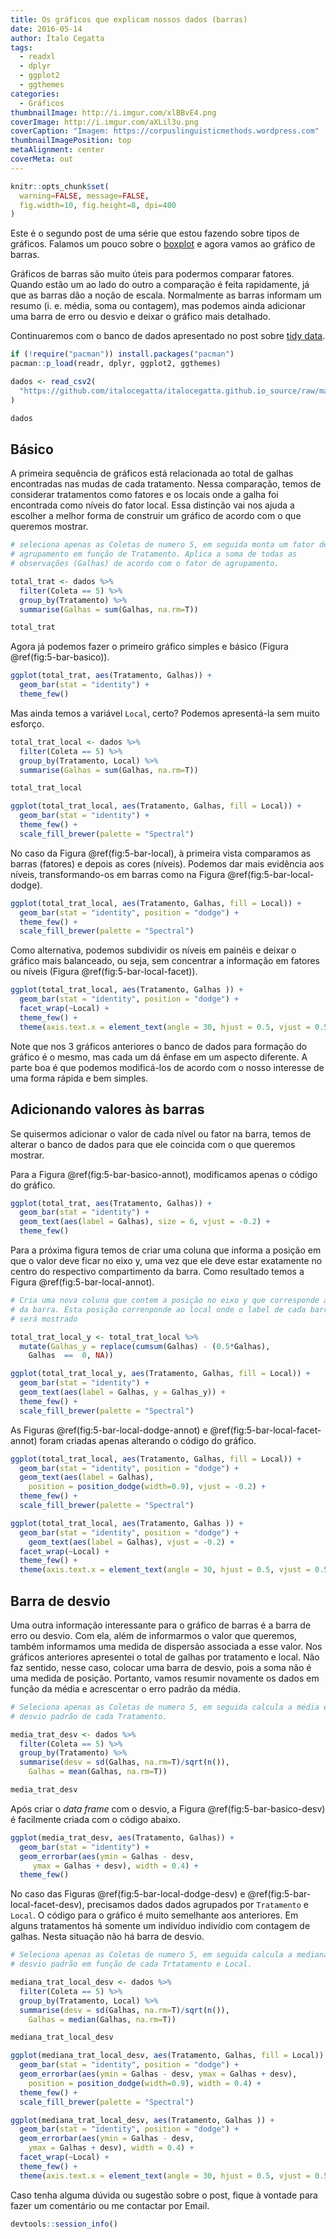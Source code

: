 ```yaml
---
title: Os gráficos que explicam nossos dados (barras)
date: 2016-05-14
author: Ítalo Cegatta
tags:
  - readxl
  - dplyr
  - ggplot2
  - ggthemes
categories:
  - Gráficos
thumbnailImage: http://i.imgur.com/xlBBvE4.png
coverImage: http://i.imgur.com/aXLil3u.png
coverCaption: "Imagem: https://corpuslinguisticmethods.wordpress.com"
thumbnailImagePosition: top
metaAlignment: center
coverMeta: out
---
```


```r
knitr::opts_chunk$set(
  warning=FALSE, message=FALSE,
  fig.width=10, fig.height=8, dpi=400
)
```

Este é o segundo post de uma série que estou fazendo sobre tipos de gráficos. Falamos um pouco sobre o [boxplot](https://italocegatta.github.io/os-graficos-que-explicam-nossos-dados-boxplot) e agora vamos ao gráfico de barras.

<!-- more -->

Gráficos de barras são muito úteis para podermos comparar fatores. Quando estão um ao lado do outro a comparação é feita rapidamente, já que as barras dão a noção de escala. Normalmente as barras informam um resumo (i. e. média, soma ou contagem), mas podemos ainda adicionar uma barra de erro ou desvio e deixar o gráfico mais detalhado.

Continuaremos com o banco de dados apresentado no post sobre [tidy data](https://italocegatta.github.io/o-conceito-tidy-data.html).

```r
if (!require("pacman")) install.packages("pacman")
pacman::p_load(readr, dplyr, ggplot2, ggthemes)
```

```r
dados <- read_csv2(
  "https://github.com/italocegatta/italocegatta.github.io_source/raw/master/content/dados/base_vespa.csv"
)

dados
```

## Básico

A primeira sequência de gráficos está relacionada ao total de galhas encontradas nas mudas de cada tratamento. Nessa comparação, temos de considerar tratamentos como fatores e os locais onde a galha foi encontrada como níveis do fator local. Essa distinção vai nos ajuda a escolher a melhor forma de construir um gráfico de acordo com o que queremos mostrar.

```r
# seleciona apenas as Coletas de numero 5, em seguida monta um fator de 
# agrupamento em função de Tratamento. Aplica a soma de todas as
# observações (Galhas) de acordo com o fator de agrupamento.

total_trat <- dados %>%
  filter(Coleta == 5) %>%
  group_by(Tratamento) %>%
  summarise(Galhas = sum(Galhas, na.rm=T))

total_trat
```

Agora já podemos fazer o primeiro gráfico simples e básico (Figura \@ref(fig:5-bar-basico)).

```r
ggplot(total_trat, aes(Tratamento, Galhas)) +
  geom_bar(stat = "identity") +
  theme_few()
```

Mas ainda temos a variável `Local`, certo? Podemos apresentá-la sem muito esforço.

```r
total_trat_local <- dados %>%
  filter(Coleta == 5) %>%
  group_by(Tratamento, Local) %>%
  summarise(Galhas = sum(Galhas, na.rm=T))

total_trat_local
```

```r
ggplot(total_trat_local, aes(Tratamento, Galhas, fill = Local)) +
  geom_bar(stat = "identity") +
  theme_few() +
  scale_fill_brewer(palette = "Spectral")
```

No caso da Figura  \@ref(fig:5-bar-local), à primeira vista comparamos as barras (fatores) e depois as cores (níveis). Podemos dar mais evidência aos níveis, transformando-os em barras como na Figura \@ref(fig:5-bar-local-dodge).

```r
ggplot(total_trat_local, aes(Tratamento, Galhas, fill = Local)) +
  geom_bar(stat = "identity", position = "dodge") +
  theme_few() +
  scale_fill_brewer(palette = "Spectral")
```

Como alternativa, podemos subdividir os níveis em painéis e deixar o gráfico mais balanceado, ou seja, sem concentrar a informação em fatores ou níveis (Figura \@ref(fig:5-bar-local-facet)).

```r
ggplot(total_trat_local, aes(Tratamento, Galhas )) +
  geom_bar(stat = "identity", position = "dodge") +
  facet_wrap(~Local) +
  theme_few() +
  theme(axis.text.x = element_text(angle = 30, hjust = 0.5, vjust = 0.5))
```

Note que nos 3 gráficos anteriores o banco de dados para formação do gráfico é o mesmo, mas cada um dá ênfase em um aspecto diferente. A parte boa é que podemos modificá-los de acordo com o nosso interesse de uma forma rápida e bem simples.

## Adicionando valores às barras

Se quisermos adicionar o valor de cada nível ou fator na barra, temos de alterar o banco de dados para que ele coincida com o que queremos mostrar.

Para a Figura \@ref(fig:5-bar-basico-annot), modificamos apenas o código do gráfico.

```r
ggplot(total_trat, aes(Tratamento, Galhas)) +
  geom_bar(stat = "identity") +
  geom_text(aes(label = Galhas), size = 6, vjust = -0.2) +
  theme_few()
```

Para a próxima figura temos de criar uma coluna que informa a posição em que o valor deve ficar no eixo y, uma vez que ele deve estar exatamente no centro do respectivo compartimento da barra. Como resultado temos a  Figura \@ref(fig:5-bar-local-annot).

```r
# Cria uma nova coluna que contem a posição no eixo y que corresponde ao centro
# da barra. Esta posição correnponde ao local onde o label de cada barra
# será mostrado

total_trat_local_y <- total_trat_local %>%
  mutate(Galhas_y = replace(cumsum(Galhas) - (0.5*Galhas),
    Galhas  ==  0, NA))

ggplot(total_trat_local_y, aes(Tratamento, Galhas, fill = Local)) +
  geom_bar(stat = "identity") +
  geom_text(aes(label = Galhas, y = Galhas_y)) +
  theme_few() +
  scale_fill_brewer(palette = "Spectral")
```

As Figuras \@ref(fig:5-bar-local-dodge-annot) e \@ref(fig:5-bar-local-facet-annot) foram criadas apenas alterando o código do gráfico.

```r
ggplot(total_trat_local, aes(Tratamento, Galhas, fill = Local)) +
  geom_bar(stat = "identity", position = "dodge") +
  geom_text(aes(label = Galhas),
    position = position_dodge(width=0.9), vjust = -0.2) +
  theme_few() +
  scale_fill_brewer(palette = "Spectral")
```

```r
ggplot(total_trat_local, aes(Tratamento, Galhas )) +
  geom_bar(stat = "identity", position = "dodge") +
    geom_text(aes(label = Galhas), vjust = -0.2) +
  facet_wrap(~Local) +
  theme_few() +
  theme(axis.text.x = element_text(angle = 30, hjust = 0.5, vjust = 0.5))
```

## Barra de desvio

Uma outra informação interessante para o gráfico de barras é a barra de erro ou desvio. Com ela, além de informarmos o valor que queremos, também informamos uma medida de dispersão associada a esse valor. Nos gráficos anteriores apresentei o total de galhas por tratamento e local. Não faz sentido, nesse caso, colocar uma barra de desvio, pois a soma não é uma medida de posição. Portanto, vamos resumir novamente os dados em função da média e acrescentar o erro padrão da média.

```r
# Seleciona apenas as Coletas de numero 5, em seguida calcula a média e o
# desvio padrão de cada Tratamento.

media_trat_desv <- dados %>%
  filter(Coleta == 5) %>%
  group_by(Tratamento) %>%
  summarise(desv = sd(Galhas, na.rm=T)/sqrt(n()),
    Galhas = mean(Galhas, na.rm=T))

media_trat_desv
```

Após criar o *data frame* com o desvio, a Figura \@ref(fig:5-bar-basico-desv) é facilmente criada com o código abaixo.

```r
ggplot(media_trat_desv, aes(Tratamento, Galhas)) +
  geom_bar(stat = "identity") +
  geom_errorbar(aes(ymin = Galhas - desv,
     ymax = Galhas + desv), width = 0.4) +
  theme_few()
```

No caso das Figuras \@ref(fig:5-bar-local-dodge-desv) e \@ref(fig:5-bar-local-facet-desv), precisamos dados dados agrupados por `Tratamento` e `Local`. O código para o gráfico é muito semelhante aos anteriores. Em alguns tratamentos há somente um indivíduo indivídio com contagem de galhas. Nesta situação não há barra de desvio.

```r
# Seleciona apenas as Coletas de numero 5, em seguida calcula a mediana e o
# desvio padrão em função de cada Trtatamento e Local.

mediana_trat_local_desv <- dados %>%
  filter(Coleta == 5) %>%
  group_by(Tratamento, Local) %>%
  summarise(desv = sd(Galhas, na.rm=T)/sqrt(n()),
    Galhas = median(Galhas, na.rm=T))

mediana_trat_local_desv
```

```r
ggplot(mediana_trat_local_desv, aes(Tratamento, Galhas, fill = Local)) +
  geom_bar(stat = "identity", position = "dodge") +
  geom_errorbar(aes(ymin = Galhas - desv, ymax = Galhas + desv),
    position = position_dodge(width=0.9), width = 0.4) +
  theme_few() +
  scale_fill_brewer(palette = "Spectral")
```

```r
ggplot(mediana_trat_local_desv, aes(Tratamento, Galhas )) +
  geom_bar(stat = "identity", position = "dodge") +
  geom_errorbar(aes(ymin = Galhas - desv,
    ymax = Galhas + desv), width = 0.4) +
  facet_wrap(~Local) +
  theme_few() +
  theme(axis.text.x = element_text(angle = 30, hjust = 0.5, vjust = 0.5))
```

Caso tenha alguma dúvida ou sugestão sobre o post, fique à vontade para fazer um comentário ou me contactar por Email.

```r
devtools::session_info()
```

